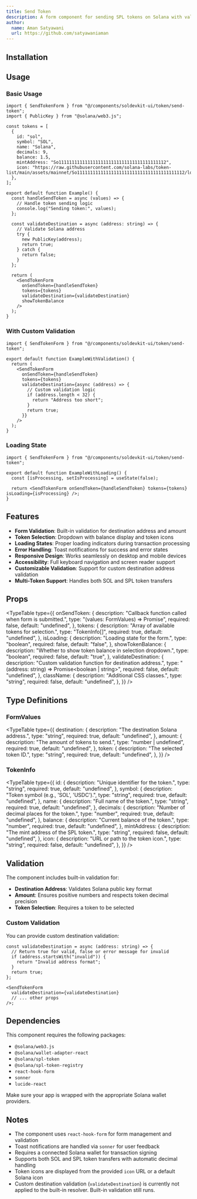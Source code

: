 ```yaml
---
title: Send Token
description: A form component for sending SPL tokens on Solana with validation and transaction handling.
author:
  name: Aman Satyawani
  url: https://github.com/satyawaniaman
---
```


<ComponentPreview name="send-token-demo" />

## Installation

<ComponentInstallation name="send-token" />

## Usage

### Basic Usage

```tsx
import { SendTokenForm } from "@/components/soldevkit-ui/token/send-token";
import { PublicKey } from "@solana/web3.js";

const tokens = [
  {
    id: "sol",
    symbol: "SOL",
    name: "Solana",
    decimals: 9,
    balance: 1.5,
    mintAddress: "So11111111111111111111111111111111111111112",
    icon: "https://raw.githubusercontent.com/solana-labs/token-list/main/assets/mainnet/So11111111111111111111111111111111111111112/logo.png",
  },
];

export default function Example() {
  const handleSendToken = async (values) => {
    // Handle token sending logic
    console.log("Sending token:", values);
  };

  const validateDestination = async (address: string) => {
    // Validate Solana address
    try {
      new PublicKey(address);
      return true;
    } catch {
      return false;
    }
  };

  return (
    <SendTokenForm
      onSendToken={handleSendToken}
      tokens={tokens}
      validateDestination={validateDestination}
      showTokenBalance
    />
  );
}
```

### With Custom Validation

```tsx
import { SendTokenForm } from "@/components/soldevkit-ui/token/send-token";

export default function ExampleWithValidation() {
  return (
    <SendTokenForm
      onSendToken={handleSendToken}
      tokens={tokens}
      validateDestination={async (address) => {
        // Custom validation logic
        if (address.length < 32) {
          return "Address too short";
        }
        return true;
      }}
    />
  );
}
```

### Loading State

```tsx
import { SendTokenForm } from "@/components/soldevkit-ui/token/send-token";

export default function ExampleWithLoading() {
  const [isProcessing, setIsProcessing] = useState(false);

  return <SendTokenForm onSendToken={handleSendToken} tokens={tokens} isLoading={isProcessing} />;
}
```

## Features

- **Form Validation**: Built-in validation for destination address and amount
- **Token Selection**: Dropdown with balance display and token icons
- **Loading States**: Proper loading indicators during transaction processing
- **Error Handling**: Toast notifications for success and error states
- **Responsive Design**: Works seamlessly on desktop and mobile devices
- **Accessibility**: Full keyboard navigation and screen reader support
- **Customizable Validation**: Support for custom destination address validation
- **Multi-Token Support**: Handles both SOL and SPL token transfers

## Props

<TypeTable
  type={{
    onSendToken: {
      description: "Callback function called when form is submitted.",
      type: "(values: FormValues) => Promise<void>",
      required: false,
      default: "undefined",
    },
    tokens: {
      description: "Array of available tokens for selection.",
      type: "TokenInfo[]",
      required: true,
      default: "undefined",
    },
    isLoading: {
      description: "Loading state for the form.",
      type: "boolean",
      required: false,
      default: "false",
    },
    showTokenBalance: {
      description: "Whether to show token balance in selection dropdown.",
      type: "boolean",
      required: false,
      default: "true",
    },
    validateDestination: {
      description: "Custom validation function for destination address.",
      type: "(address: string) => Promise<boolean | string>",
      required: false,
      default: "undefined",
    },
    className: {
      description: "Additional CSS classes.",
      type: "string",
      required: false,
      default: "undefined",
    },
  }}
/>

## Type Definitions

### FormValues

<TypeTable
  type={{
    destination: {
      description: "The destination Solana address.",
      type: "string",
      required: true,
      default: "undefined",
    },
    amount: {
      description: "The amount of tokens to send.",
      type: "number | undefined",
      required: true,
      default: "undefined",
    },
    token: {
      description: "The selected token ID.",
      type: "string",
      required: true,
      default: "undefined",
    },
  }}
/>

### TokenInfo

<TypeTable
  type={{
    id: {
      description: "Unique identifier for the token.",
      type: "string",
      required: true,
      default: "undefined",
    },
    symbol: {
      description: "Token symbol (e.g., 'SOL', 'USDC').",
      type: "string",
      required: true,
      default: "undefined",
    },
    name: {
      description: "Full name of the token.",
      type: "string",
      required: true,
      default: "undefined",
    },
    decimals: {
      description: "Number of decimal places for the token.",
      type: "number",
      required: true,
      default: "undefined",
    },
    balance: {
      description: "Current balance of the token.",
      type: "number",
      required: true,
      default: "undefined",
    },
    mintAddress: {
      description: "The mint address of the SPL token.",
      type: "string",
      required: false,
      default: "undefined",
    },
    icon: {
      description: "URL or path to the token icon.",
      type: "string",
      required: false,
      default: "undefined",
    },
  }}
/>

## Validation

The component includes built-in validation for:

- **Destination Address**: Validates Solana public key format
- **Amount**: Ensures positive numbers and respects token decimal precision
- **Token Selection**: Requires a token to be selected

### Custom Validation

You can provide custom destination validation:

```tsx
const validateDestination = async (address: string) => {
  // Return true for valid, false or error message for invalid
  if (address.startsWith("invalid")) {
    return "Invalid address format";
  }
  return true;
};

<SendTokenForm
  validateDestination={validateDestination}
  // ... other props
/>;
```

## Dependencies

This component requires the following packages:

- `@solana/web3.js`
- `@solana/wallet-adapter-react`
- `@solana/spl-token`
- `@solana/spl-token-registry`
- `react-hook-form`
- `sonner`
- `lucide-react`

Make sure your app is wrapped with the appropriate Solana wallet providers.

## Notes

- The component uses `react-hook-form` for form management and validation
- Toast notifications are handled via `sonner` for user feedback
- Requires a connected Solana wallet for transaction signing
- Supports both SOL and SPL token transfers with automatic decimal handling
- Token icons are displayed from the provided `icon` URL or a default Solana icon
- Custom destination validation (`validateDestination`) is currently not applied to the built-in resolver. Built-in validation still runs.

